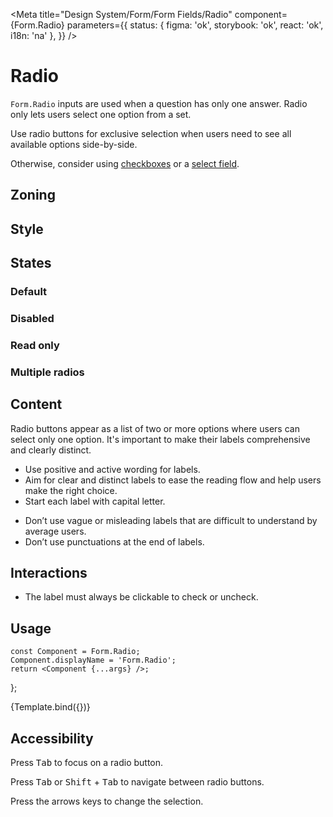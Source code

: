 

<Meta
	title="Design System/Form/Form Fields/Radio"
	component={Form.Radio}
	parameters={{
		status: { figma: 'ok', storybook: 'ok', react: 'ok', i18n: 'na' },
	}}
/>

# Radio

`Form.Radio` inputs are used when a question has only one answer. Radio only lets users select one option from a set.

Use radio buttons for exclusive selection when users need to see all available options side-by-side.

Otherwise, consider using [checkboxes](components-form-form-fields-checkbox--checkbox-fill-states) or a [select field](components-form-form-fields-select).

## Zoning

<FigmaImage
	src="https://www.figma.com/file/qc8oUSyVJM67gSsbTShftt/%F0%9F%93%90-Zoning?node-id=44%3A76"
	alt="zoning image for radio buttons"
/>

## Style

<FigmaImage
	src="https://www.figma.com/file/Ux9flIa7RJXED6xnsajju8/Radio?node-id=1%3A101"
	alt="Radio mockup"
/>

## States

### Default

<Canvas>
	<Story story={Stories.RadioFillStates} />
</Canvas>

### Disabled

<Canvas>
	<Story story={Stories.RadioFillStatesDisabled} />
</Canvas>

### Read only

<Canvas>
	<Story story={Stories.RadioFillStatesReadonly} />
</Canvas>

### Multiple radios

<Canvas>
	<Story story={Stories.ReactHooksForm} />
</Canvas>

## Content

Radio buttons appear as a list of two or more options where users can select only one option. It's important to make their labels comprehensive and clearly distinct.

<Use>
	<Use.Do>
		<ul>
			<li>Use positive and active wording for labels.</li>
			<li>
				Aim for clear and distinct labels to ease the reading flow and help users make the right
				choice.
			</li>
			<li>Start each label with capital letter.</li>
		</ul>
	</Use.Do>
	<Use.Dont>
		<ul>
			<li>
				Don’t use vague or misleading labels that are difficult to understand by average users.
			</li>
			<li>Don’t use punctuations at the end of labels.</li>
		</ul>
	</Use.Dont>
</Use>

## Interactions

- The label must always be clickable to check or uncheck.

## Usage

	const Component = Form.Radio;
	Component.displayName = 'Form.Radio';
	return <Component {...args} />;
};

<Canvas>
	<Story
		name="basic"
		args={{
			label: 'Radio',
			checked: false,
			readOnly: false,
			disabled: false,
		}}
		argTypes={{
			label: {
				description: 'Radio label',
				control: {
					type: 'text',
				},
			},
			checked: {
				description: 'Radio is checked or  not',
				control: {
					type: 'boolean',
				},
			},
			readOnly: {
				description: 'Radio is read only or not',
				control: {
					type: 'boolean',
				},
			},
			disabled: {
				description: 'Radio is disabled or not',
				control: {
					type: 'boolean',
				},
			},
		}}
	>
		{Template.bind({})}
	</Story>
</Canvas>

<ArgsTable story="basic" />

## Accessibility

Press <kbd>Tab</kbd> to focus on a radio button.

Press <kbd>Tab</kbd> or <kbd>Shift</kbd> + <kbd>Tab</kbd> to navigate between radio buttons.

Press the arrows keys to change the selection.
